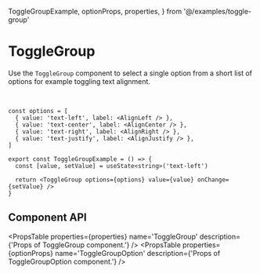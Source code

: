   ToggleGroupExample,
  optionProps,
  properties,
} from '@/examples/toggle-group'

# ToggleGroup

Use the `ToggleGroup` component to select a single option from a short list of options for example toggling text alignment.

<br />

<ToggleGroupExample />

```tsx
const options = [
  { value: 'text-left', label: <AlignLeft /> },
  { value: 'text-center', label: <AlignCenter /> },
  { value: 'text-right', label: <AlignRight /> },
  { value: 'text-justify', label: <AlignJustify /> },
]

export const ToggleGroupExample = () => {
  const [value, setValue] = useState<string>('text-left')

  return <ToggleGroup options={options} value={value} onChange={setValue} />
}
```

## Component API

<PropsTable
  properties={properties}
  name='ToggleGroup'
  description={'Props of ToggleGroup component.'}
/>
<PropsTable
  properties={optionProps}
  name='ToggleGroupOption'
  description={'Props of ToggleGroupOption component.'}
/>

